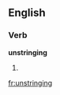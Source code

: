 ==English==

===Verb===
'''unstringing'''

# {{third-person singular of|unstring}}

[[fr:unstringing]]